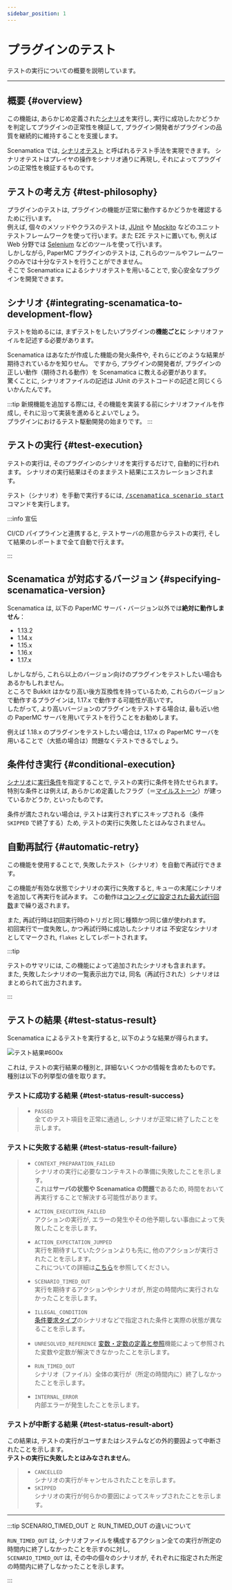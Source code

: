 ```yaml
---
sidebar_position: 1
---
```



# プラグインのテスト

テストの実行についての概要を説明しています。

---

## 概要 {#overview}

この機能は, あらかじめ定義された[シナリオ](/docs/use/scenario)を実行し, 実行に成功したかどうかを判定してプラグインの正常性を検証して, 
プラグイン開発者がプラグインの品質を継続的に維持することを支援します。

Scenamatica では, [シナリオテスト](https://e-words.jp/w/%E3%82%B7%E3%83%8A%E3%83%AA%E3%82%AA%E3%83%86%E3%82%B9%E3%83%88.html) と呼ばれるテスト手法を実現できます。
シナリオテストはプレイヤの操作をシナリオ通りに再現し, それによってプラグインの正常性を検証するものです。  

## テストの考え方 {#test-philosophy}

プラグインのテストは, プラグインの機能が正常に動作するかどうかを確認するために行います。  
例えば, 個々のメソッドやクラスのテストは, [JUnit](https://junit.org/junit5/) や [Mockito](https://site.mockito.org/)
などのユニットテストフレームワークを使って行います。また E2E テストに置いても, 例えば Web 分野では [Selenium](https://www.selenium.dev/) 
などのツールを使って行います。  
しかしながら, PaperMC プラグインのテストは, これらのツールやフレームワークのみでは十分なテストを行うことができません。  
そこで Scenamatica によるシナリオテストを用いることで, 安心安全なプラグインを開発できます。

## シナリオ {#integrating-scenamatica-to-development-flow}

テストを始めるには, まずテストをしたいプラグインの**機能ごとに** シナリオファイルを記述する必要があります。

Scenamatica はあなたが作成した機能の発火条件や, それらにどのような結果が期待されているかを知りせん。
ですから, プラグインの開発者が, プラグインの正しい動作（期待される動作）を Scenamatica に教える必要があります。  
驚くことに, シナリオファイルの記述は JUnit のテストコードの記述と同じくらいかんたんです。  

<BelowDocument docId="use/scenario/README"
               label="シナリオ"
/>


:::tip
新規機能を追加する際には, その機能を実装する前にシナリオファイルを作成し, それに沿って実装を進めるとよいでしょう。  
プラグインにおけるテスト駆動開発の始まりです。
:::

## テストの実行 {#test-execution}

テストの実行は, そのプラグインのシナリオを実行するだけで, 自動的に行われます。
シナリオの実行結果はそのままテスト結果にエスカレーションされます。

テスト（シナリオ）を手動で実行するには, [<kbd>/scenamatica scenario start</kbd>](/docs/use/commands/scenario#start)コマンドを実行します。

:::info 宣伝

CI/CD パイプラインと連携すると, テストサーバの用意からテストの実行, そして結果のレポートまで全て自動で行えます。

<BelowDocument docId="use/integration/ci-cd"
               label="CI/CD パイプラインとの連携"
/>

:::

## Scenamatica が対応するバージョン {#specifying-scenamatica-version}

Scenamatica は, 以下の PaperMC サーバ・バージョン以外では**絶対に動作しません**：

+ 1.13.2
+ 1.14.x
+ 1.15.x
+ 1.16.x
+ 1.17.x

しかしながら, これら以上のバージョン向けのプラグインをテストしたい場合もあるかもしれません。  
ところで Bukkit はかなり高い後方互換性を持っているため, これらのバージョンで動作するプラグインは, 1.17.x で動作する可能性が高いです。  
したがって, より高いバージョンのプラグインをテストする場合は, 最も近い他の PaperMC サーバを用いてテストを行うことをお勧めします。

例えば 1.18.x のプラグインをテストしたい場合は, 1.17.x の PaperMC サーバを用いることで（大抵の場合は）問題なくテストできるでしょう。

## 条件付き実行 {#conditional-execution}

[シナリオ](/docs/use/scenario)に[実行条件](/docs/use/scenario/elements#conditional-execution)を指定することで, テストの実行に条件を持たせられます。  
特別な条件とは例えば, あらかじめ定義したフラグ（＝[マイルストーン](/docs/use/scenario/milestone)）が建っているかどうか, といったものです。

条件が満たされない場合は, テストは実行されずにスキップされる（条件 `SKIPPED` で終了する）ため, テストの実行に失敗したとはみなされません。

## 自動再試行 {#automatic-retry}

この機能を使用することで, 失敗したテスト（シナリオ）を自動で再試行できます。

この機能が有効な状態でシナリオの実行に失敗すると, キューの末尾にシナリオを追加して再実行を試みます。
この動作は[コンフィグに設定された最大試行回数](/docs/getting-started/configuration#execution-retry-maxAttempts)まで繰り返されます。

また, 再試行時は初回実行時のトリガと同じ種類かつ同じ値が使われます。  
初回実行で一度失敗し, かつ再試行時に成功したシナリオは 不安定なシナリオ としてマークされ, 
`flakes` としてレポートされます。

:::tip

テストのサマリには, この機能によって追加されたシナリオも含まれます。  
また, 失敗したシナリオの一覧表示出力では, 同名（再試行された）シナリオはまとめられて出力されます。

:::

## テストの結果 {#test-status-result}

Scenamatica によるテストを実行すると, 以下のような結果が得られます。  

![テスト結果#600x](./images/test-result.png)

これは, テストの実行結果の種別と, 詳細ないくつかの情報を含めたものです。
種別は以下の列挙型の値を取ります。

### テストに成功する結果 {#test-status-result-success}

> + `PASSED`  
>    全てのテスト項目を正常に通過し, シナリオが正常に終了したことを示します。

### テストに失敗する結果 {#test-status-result-failure}

> + `CONTEXT_PREPARATION_FAILED`  
>   シナリオの実行に必要なコンテキストの準備に失敗したことを示します。  
>   これは**サーバの状態や Scenamatica の問題**であるため, 時間をおいて再実行することで解決する可能性があります。
> + `ACTION_EXECUTION_FAILED`  
>   アクションの実行が, エラーの発生やその他予期しない事由によって失敗したことを示します。
> + `ACTION_EXPECTATION_JUMPED`  
>   実行を期待すしていたクションよりも先に, 他のアクションが実行されたことを示します。  
>   これについての詳細は[こちら](/docs/use/scenario/elements#scenario-type-action-expect)を参照してください。
> + `SCENARIO_TIMED_OUT`  
>   実行を期待するアクションやシナリオが, 所定の時間内に実行されなかったことを示します。
> + `ILLEGAL_CONDITION`  
>   [条件要求タイプ](/docs/use/scenario/elements#scenario-type-condition-require)のシナリオなどで指定された条件と実際の状態が異なることを示します。
> + `UNRESOLVED_REFERENCE`
>   [変数・定数の定義と参照](/docs/use/scenario/variables-and-definitions)機能によって参照された変数や定数が解決できなかったことを示します。
> 
> + `RUN_TIMED_OUT`  
>   シナリオ（ファイル）全体の実行が（所定の時間内に）終了しなかったことを示します。
> + `INTERNAL_ERROR`  
>   内部エラーが発生したことを示します。

### テストが中断する結果 {#test-status-result-abort}

この結果は, テストの実行がユーザまたはシステムなどの外的要因よって中断されたことを示します。  
**テストの実行に失敗したとはみなされません**。

> + `CANCELLED`  
>   シナリオの実行がキャンセルされたことを示します。
> + `SKIPPED`  
>   シナリオの実行が何らかの要因によってスキップされたことを示します。

---

:::tip SCENARIO_TIMED_OUT と RUN_TIMED_OUT の違いについて

`RUN_TIMED_OUT` は, シナリオファイルを構成するアクション全ての実行が所定の時間内に終了しなかったことを示すのに対し,   
`SCENARIO_TIMED_OUT` は, その中の個々のシナリオが, それぞれに指定された所定の時間内に終了しなかったことを示します。

:::
